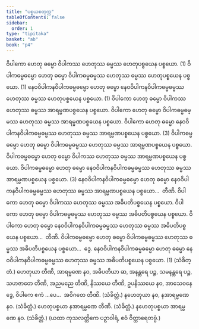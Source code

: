 ```yaml
---
title: "ပစ္စယစတုက္က"
tableOfContents: false
sidebar:
  order: 1
type: "tipitaka"
basket: "ab"
book: "p4"
---
```



<DynamicBreadcrumb />

<Division number="39" book="p4" e="ch" v="39" p="480">

<Paragraph number="128" book="p4">
ဝိပါကော ဟေတု ဓမ္မော ဝိပါကဿ ဟေတုဿ ဓမ္မဿ ဟေတုပစ္စယေန ပစ္စယော. (1)
</Paragraph>

<Paragraph number="129" book="p4">
ဝိပါကဓမ္မဓမ္မော ဟေတု ဓမ္မော ဝိပါကဓမ္မဓမ္မဿ ဟေတုဿ ဓမ္မဿ ဟေတုပစ္စယေန ပစ္စယော. (1)
</Paragraph>

<Paragraph number="130" book="p4">
နေဝဝိပါကနဝိပါကဓမ္မဓမ္မော ဟေတု ဓမ္မော နေဝဝိပါကနဝိပါကဓမ္မဓမ္မဿ ဟေတုဿ ဓမ္မဿ ဟေတုပစ္စယေန ပစ္စယော. (1)
</Paragraph>

</Division>
<Division number="40" book="p4" e="ch" v="39" p="480">

<Paragraph number="131" book="p4">
ဝိပါကော ဟေတု ဓမ္မော ဝိပါကဿ ဟေတုဿ ဓမ္မဿ အာရမ္မဏပစ္စယေန ပစ္စယော. ဝိပါကော ဟေတု ဓမ္မော ဝိပါကဓမ္မဓမ္မဿ ဟေတုဿ ဓမ္မဿ အာရမ္မဏပစ္စယေန ပစ္စယော. ဝိပါကော ဟေတု ဓမ္မော နေဝဝိပါကနဝိပါကဓမ္မဓမ္မဿ ဟေတုဿ ဓမ္မဿ အာရမ္မဏပစ္စယေန ပစ္စယော. (3)
</Paragraph>

<Paragraph number="132" book="p4">
ဝိပါကဓမ္မဓမ္မော ဟေတု ဓမ္မော ဝိပါကဓမ္မဓမ္မဿ ဟေတုဿ ဓမ္မဿ အာရမ္မဏပစ္စယေန ပစ္စယော. ဝိပါကဓမ္မဓမ္မော ဟေတု ဓမ္မော ဝိပါကဿ ဟေတုဿ ဓမ္မဿ အာရမ္မဏပစ္စယေန ပစ္စယော. ဝိပါကဓမ္မဓမ္မော ဟေတု ဓမ္မော နေဝဝိပါကနဝိပါကဓမ္မဓမ္မဿ ဟေတုဿ ဓမ္မဿ အာရမ္မဏပစ္စယေန ပစ္စယော. (3)
</Paragraph>

<Paragraph number="133" book="p4">
နေဝဝိပါကနဝိပါကဓမ္မဓမ္မော ဟေတု ဓမ္မော နေဝဝိပါကနဝိပါကဓမ္မဓမ္မဿ ဟေတုဿ ဓမ္မဿ အာရမ္မဏပစ္စယေန ပစ္စယော…  တီဏိ.
</Paragraph>

</Division>
<Division number="41" book="p4" e="ch" v="39" p="480">

<Paragraph number="134" book="p4">
ဝိပါကော ဟေတု ဓမ္မော ဝိပါကဿ ဟေတုဿ ဓမ္မဿ အဓိပတိပစ္စယေန ပစ္စယော. ဝိပါကော ဟေတု ဓမ္မော ဝိပါကဓမ္မဓမ္မဿ ဟေတုဿ ဓမ္မဿ အဓိပတိပစ္စယေန ပစ္စယော. ဝိပါကော ဟေတု ဓမ္မော နေဝဝိပါကနဝိပါကဓမ္မဓမ္မဿ ဟေတုဿ ဓမ္မဿ အဓိပတိပစ္စယေန ပစ္စယော…  တီဏိ.
</Paragraph>

<Paragraph number="135" book="p4">
ဝိပါကဓမ္မဓမ္မော ဟေတု ဓမ္မော ဝိပါကဓမ္မဓမ္မဿ ဟေတုဿ ဓမ္မဿ အဓိပတိပစ္စယေန ပစ္စယော…  ဒွေ.
</Paragraph>

<Paragraph number="136" book="p4">
နေဝဝိပါကနဝိပါကဓမ္မဓမ္မော ဟေတု ဓမ္မော နေဝဝိပါကနဝိပါကဓမ္မဓမ္မဿ ဟေတုဿ ဓမ္မဿ အဓိပတိပစ္စယေန ပစ္စယော. (1) (သံခိတ္တံ.)
</Paragraph>

</Division>
<Division number="42" book="p4" e="ch" v="39" p="481">

<Paragraph number="137" book="p4">
ဟေတုယာ တီဏိ, အာရမ္မဏေ နဝ, အဓိပတိယာ ဆ, အနန္တရေ ပဉ္စ, သမနန္တရေ ပဉ္စ, သဟဇာတေ တီဏိ, အညမညေ တီဏိ, နိဿယေ တီဏိ, ဥပနိဿယေ နဝ, အာသေဝနေ ဒွေ, ဝိပါကေ ဧကံ …ပေ…  အဝိဂတေ တီဏိ. (သံခိတ္တံ.)
</Paragraph>

<Paragraph number="138" book="p4">
နဟေတုယာ နဝ, နအာရမ္မဏေ နဝ. (သံခိတ္တံ.)
</Paragraph>

<Paragraph number="139" book="p4">
ဟေတုပစ္စယာ နအာရမ္မဏေ တီဏိ. (သံခိတ္တံ.)
</Paragraph>

<Paragraph number="140" book="p4">
နဟေတုပစ္စယာ အာရမ္မဏေ နဝ. (သံခိတ္တံ.)
</Paragraph>

<Paragraph number="141" book="p4">
(ယထာ ကုသလတ္တိကေ ပဉှာဝါရံ, ဧဝံ ဝိတ္ထာရေတဗ္ဗံ.)
</Paragraph>
</Division>